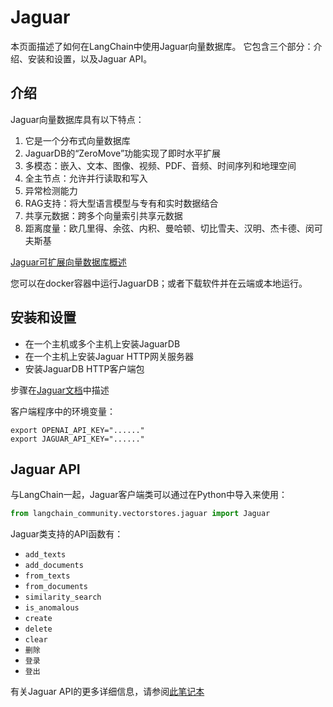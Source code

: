 # Jaguar

本页面描述了如何在LangChain中使用Jaguar向量数据库。
它包含三个部分：介绍、安装和设置，以及Jaguar API。


## 介绍

Jaguar向量数据库具有以下特点：

1. 它是一个分布式向量数据库
2. JaguarDB的“ZeroMove”功能实现了即时水平扩展
3. 多模态：嵌入、文本、图像、视频、PDF、音频、时间序列和地理空间
4. 全主节点：允许并行读取和写入
5. 异常检测能力
6. RAG支持：将大型语言模型与专有和实时数据结合
7. 共享元数据：跨多个向量索引共享元数据
8. 距离度量：欧几里得、余弦、内积、曼哈顿、切比雪夫、汉明、杰卡德、闵可夫斯基

[Jaguar可扩展向量数据库概述](http://www.jaguardb.com)

您可以在docker容器中运行JaguarDB；或者下载软件并在云端或本地运行。

## 安装和设置

- 在一个主机或多个主机上安装JaguarDB
- 在一个主机上安装Jaguar HTTP网关服务器
- 安装JaguarDB HTTP客户端包

步骤在[Jaguar文档](http://www.jaguardb.com/support.html)中描述

客户端程序中的环境变量：

    export OPENAI_API_KEY="......"
    export JAGUAR_API_KEY="......"

  
## Jaguar API

与LangChain一起，Jaguar客户端类可以通过在Python中导入来使用：

```python
from langchain_community.vectorstores.jaguar import Jaguar
```

Jaguar类支持的API函数有：

- `add_texts`
- `add_documents`
- `from_texts`
- `from_documents`
- `similarity_search`
- `is_anomalous`
- `create`
- `delete`
- `clear`
- `删除`
- `登录`
- `登出`


有关Jaguar API的更多详细信息，请参阅[此笔记本](/docs/integrations/vectorstores/jaguar)
